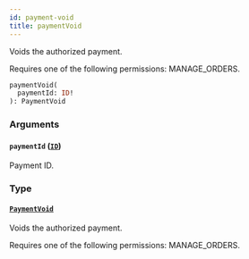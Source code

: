 ```yaml
---
id: payment-void
title: paymentVoid
---
```


Voids the authorized payment.

Requires one of the following permissions: MANAGE_ORDERS.

```graphql
paymentVoid(
  paymentId: ID!
): PaymentVoid
```

### Arguments

#### `paymentId` ([`ID`](../../../developer/api-reference/scalars/id))

Payment ID.

### Type

#### [`PaymentVoid`](../../../developer/api-reference/objects/payment-void)

Voids the authorized payment.

Requires one of the following permissions: MANAGE_ORDERS.
